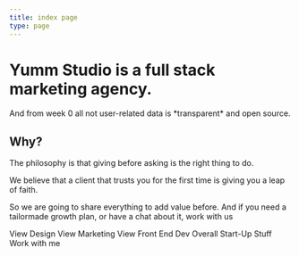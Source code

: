 ```yaml
---
title: index page
type: page
---
```



<HeroSection height={90}>

# Yumm Studio is a full stack marketing agency.
<span className="subtitle">
    And from week 0 all not user-related data is *transparent* and open source. 
</span>

</HeroSection>

## Why?

<span className="subtitle">

The philosophy is that giving before asking is the right thing to do.

We believe that a client that trusts you for the first time is giving you a leap of faith.

So we are going to share everything to add value before. And if you need a tailormade growth plan, or have a chat about it, <Link to='/hire-yumm'>work with us</Link>

</span>

<Link to='/stories?filter=design' className='button button-primary'>View Design</Link>
<Link to='/stories?filter=marketing' className='button button-primary'>View Marketing</Link>
<Link to='/stories?filter=development' className='button button-primary'>View Front End Dev</Link>
<Link to='/stories?filter=general' className='button button-primary'>Overall Start-Up Stuff</Link>
<Link to='/hire-yumm' className='button button-colored'>Work with me</Link>

